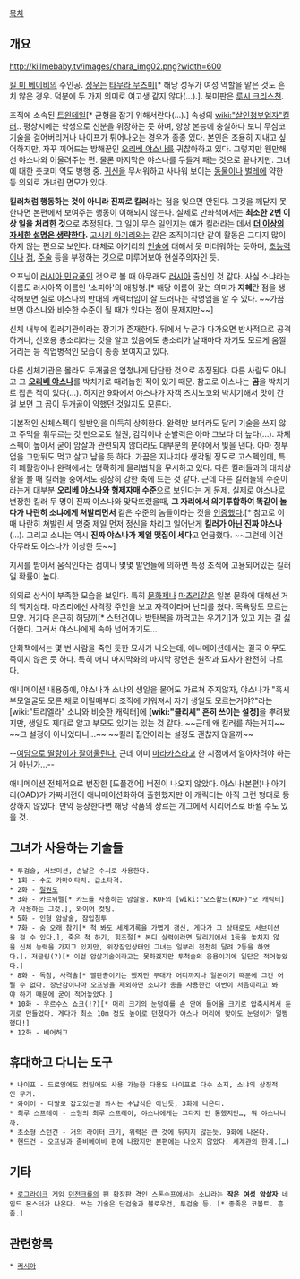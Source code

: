 [[목차]]

== 개요 ==
http://killmebaby.tv/images/chara_img02.png?width=600

[[킬 미 베이비]]의 주인공. [[성우]]는 [[타무라 무츠미]][* 해당 성우가 여성 역할을 맡은 것도 흔치 않은 경우. 덕분에 두 가지 의미로 여고생 같지 않다(…).]. 북미판은 [[루시 크리스천]].

조직에 소속된 [[트윈테일]][* 균형을 잡기 위해서란다(…).] 속성의 [[wiki:"살인청부업자"킬러]].. 평상시에는 학생으로 신분을 위장하는 듯 하며, 항상 본능에 충실하다 보니 무심코 기술을 걸어버리거나 나이프가 튀어나오는 경우가 종종 있다. 본인은 조용히 지내고 싶어하지만, 자꾸 끼어드는 방해꾼인 [[오리베 야스나]]를 귀찮아하고 있다. 그렇지만 웬만해선 야스나와 어울려주는 편. 물론 마지막은 야스나를 두들겨 패는 것으로 끝나지만. 그녀에 대한 츳코미 역도 병행 중. [[귀신]]을 무서워하고 사나워 보이는 [[동물]]이나 [[벌레]]에 약한 등 의외로 가녀린 면모가 있다.

'''킬러처럼 행동하는 것이 아니라 진짜로 킬러'''라는 점을 잊으면 안된다. 그것을 깨닫지 못한다면 본편에서 보여주는 행동이 이해되지 않는다. 실제로 만화책에서는 '''최소한 2번 이상 일을 처리한 것'''으로 추정된다. 그 일이 무슨 일인지는 얘가 킬러라는 데서 '''[[더 이상의 자세한 설명은 생략한다]].''' [[고시키 아기리]]와는 같은 조직이지만 같이 활동은 그다지 많이 하지 않는 편으로 보인다. 대체로 아기리의 [[인술]]에 대해서 못 미더워하는 듯하며, [[초능력]]이나 [[점]], [[주술]] 등을 부정하는 것으로 미루어보아 현실주의자인 듯.

오프닝이 [[러시아 민요]]풍인 것으로 볼 때 아무래도 [[러시아]] 출신인 것 같다. 사실 소냐라는 이름도 러시아쪽 이름인 '소피아'의 애칭형.[* 해당 이름이 갖는 의미가 '''지혜'''란 점을 생각해보면 실로 야스나의 반대의 캐릭터임이 잘 드러나는 작명임을 알 수 있다. ~~가끔 보면 야스나와 비슷한 수준이 될 때가 있다는 점이 문제지만~~]

신체 내부에 킬러기관이라는 장기가 존재한다. 뒤에서 누군가 다가오면 반사적으로 공격하거나, 신호용 총소리라는 것을 알고 있음에도 총소리가 날때마다 자기도 모르게 움찔거리는 등 직업병적인 모습이 종종 보여지고 있다.

다른 신체기관은 몰라도 두개골은 엄청나게 단단한 것으로 추정된다. 다른 사람도 아니고 그 '''[[오리베 야스나]]'''를 박치기로 때려눕힌 적이 있기 때문. 참고로 야스나는 '''곰'''을 박치기로 잡은 적이 있다(…). 하지만 9화에서 야스나가 자객 츠치노코와 박치기해서 맛이 간 걸 보면 그 곰이 두개골이 약했던 것일지도 모른다.

기본적인 신체스펙이 일반인을 아득히 상회한다. 완력만 보더라도 달리 기술을 쓰지 않고 주먹을 휘두르는 것 만으로도 철권, 감각이나 순발력은 아마 그보다 더 높다(…). 자체스펙이 높아서 굳이 암살과 관련되지 않더라도 대부분의 분야에서 빛을 낸다. 아마 청부업을 그만둬도 먹고 살고 남을 듯 하다. 가끔은 지나치다 생각될 정도로 고스펙인데, 특히 폐활량이나 완력에서는 명확하게 물리법칙을 무시하고 있다. 다른 킬러들과의 대치상황을 볼 때 킬러들 중에서도 굉장히 강한 축에 드는 것 같다. 근데 다른 킬러들의 수준이라는게 대부분 '''[[오리베 야스나]]와 형제자매 수준'''으로 보인다는 게 문제. 실제로 야스나로 변장한 킬러 두 명이 진짜 야스나와 맞닥뜨렸을때, '''그 자리에서 의기투합하여 똑같이 놀다가 나란히 소냐에게 쳐발리면서''' 같은 수준의 놈들이라는 것을 [[인증]]했다.[* 참고로 이 때 나란히 쳐발린 세 명중 제일 먼저 정신을 차리고 일어난게 '''킬러가 아닌 진짜 야스나'''(...). 그리고 소냐는 역시 '''진짜 야스나가 제일 맷집이 세다'''고 언급했다. ~~그런데 이건 아무래도 야스나가 이상한 듯~~]

지시를 받아서 움직인다는 점이나 몇몇 발언들에 의하면 특정 조직에 고용되어있는 킬러일 확률이 높다.

의외로 상식이 부족한 모습을 보인다. 특히 [[문화제]]나 [[마츠리]]같은 일본 문화에 대해선 거의 백지상태. 마츠리에선 사격장 주인을 보고 자객이라며 난리를 쳤다. 목욕탕도 모르는 모양. 거기다 은근히 허당끼[* 스턴건이나 방탄복을 까먹고는 우기기]가 있고 지는 걸 싫어한다. 그래서 야스나에게 속아 넘어가기도...

만화책에서는 몇 번 사람을 죽인 듯한 묘사가 나오는데, 애니메이션에서는 결국 아무도 죽이지 않은 듯 하다. 특히 애니 마지막화의 마지막 장면은 원작과 묘사가 완전히 다르다.

애니메이션 내용중에, 야스나가 소냐의 생일을 물어도 가르쳐 주지않자, 야스나가 "혹시 부모얼굴도 모른 채로 어릴때부터 조직에 키워져서 자기 생일도 모르는거야?"라는 [wiki:"트리엘라" 소냐와 비슷한 캐릭터]에 '''[wiki:"클리셰" 흔히 쓰이는 설정]'''을 뿌려봤지만, 생일도 제대로 알고 부모도 있기는 있는 것 같다. ~~근데 왜 킬러를 하는거지~~ ~~그 설정이 아니었다니...~~ ~~킬러 집안이라는 설정도 괜찮지 않을까~~
 
--[http://pds24.egloos.com/pds/201204/21/61/KMB_08.swf 여담으로 딸랑이가 잘어울린다.] 근데 이미 [[마라카스]]라고 한 시점에서 알아차려야 하는거 아닌가...--

애니메이션 전체적으로 변장한 [도플갱어] 버전이 나오지 않았다. 야스나(본편)나 아기리(OAD)가 가짜버전이 애니메이션화하여 출현했지만 이 캐릭터는 아직 그런 형태로 등장하지 않았다. 만약 등장한다면 해당 작품의 장르는 개그에서 시리어스로 바뀔 수도 있을 것.
== 그녀가 사용하는 기술들 ==
 * 투검술, 서브미션, 손날은 수시로 사용한다.
 * 1화 - 수도 카마이타치. 급소타격.
 * 2화 - [[절권도]]
 * 3화 - 카르뉘펠[* 카드를 사용하는 암살술. KOF의 [wiki:"오스왈드(KOF)"모 캐릭터]가 사용하는 그것.], 와이어 컷팅.
 * 5화 - 인형 암살술, 잠입침투
 * 7화 - 숨 오래 참기[* 척 봐도 세계기록을 가볍게 갱신, 게다가 그 상태로도 서브미션을 걸 수 있다.], 죽은 척 하기, 힘조절[* 본디 실력이라면 달리기에서 1등을 놓치지 않을 신체 능력을 가지고 있지만, 위장잠입상태인 그녀는 일부러 천천히 달려 2등을 하였다.]. 저글링(?)[* 이걸 암살기술이라고는 못하겠지만 투척술의 응용이기에 일단은 적어놓았다.]
 * 8화 - 독침, 사격술[* 빨판총이기는 했지만 무대가 어디까지나 일본이기 때문에 그건 어쩔 수 없다. 장난감이나마 오프닝을 제외하면 소냐가 총을 사용한건 이번이 처음이라고 봐야 하기 때문에 굳이 적어놓았다.]
 * 10화 - 우르수스 쇼크(!?)[* 머리 크기의 눈덩이를 손 안에 들어올 크기로 압축시켜서 둔기로 만들었다. 게다가 최소 10m 정도 높이로 던졌다가 야스나 머리에 맞아도 눈덩이가 멀쩡했다!]
 * 12화 - 베어허그

== 휴대하고 다니는 도구 ==
 * 나이프 - 드로잉에도 컷팅에도 사용 가능한 다용도 나이프로 다수 소지, 소냐의 상징적인 무기.
 * 와이어 - 다발로 잡고있는걸 봐서는 수납식은 아닌듯, 3화에 나온다.
 * 최루 스프레이 - 소형의 최루 스프레이, 야스나에게는 그다지 안 통했지만…, 뭐 야스나니까.
 * 초소형 스턴건 - 거의 라이터 크기, 위력은 큰 것에 뒤지지 않는듯. 9화에 나온다.
 * 핸드건 - 오프닝과 좀비베이비 편에 나왔지만 본편에는 나오지 않았다. 세계관의 한계.(…)

== 기타 ==
 * [[로그라이크]] 게임 [[던전크롤]]의 팬 확장판 격인 스톤수프에서는 소냐라는 '''작은 여성 암살자''' 네임드 몬스터가 나온다. 쓰는 기술은 단검술과 블로우건, 투검술 등. [* 종족은 코볼트. 흠좀.]

== 관련항목 ==
 * [[러시아]]
